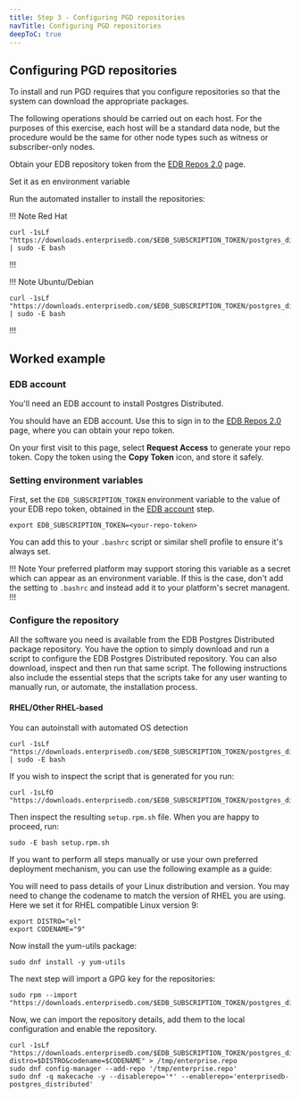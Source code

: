 ```yaml
---
title: Step 3 - Configuring PGD repositories
navTitle: Configuring PGD repositories
deepToC: true
---
```


## Configuring PGD repositories

To install and run PGD requires that you configure repositories so that the system can download the appropriate packages.

The following operations should be carried out on each host. For the purposes of this exercise, each host will be a standard data node, but the procedure would be the same for other node types such as witness or subscriber-only nodes.

Obtain your EDB repository token from the [EDB Repos 2.0](https://www.enterprisedb.com/repos-downloads) page.

Set it as en environment variable

Run the automated installer to install the repositories:

!!! Note Red Hat
```
curl -1sLf "https://downloads.enterprisedb.com/$EDB_SUBSCRIPTION_TOKEN/postgres_distributed/setup.rpm.sh" | sudo -E bash
```
!!!

!!! Note Ubuntu/Debian
```
curl -1sLf "https://downloads.enterprisedb.com/$EDB_SUBSCRIPTION_TOKEN/postgres_distributed/setup.deb.sh" | sudo -E bash
```
!!!

## Worked example

### EDB account

You'll need an EDB account to install Postgres Distributed. 

You should have an EDB account. Use this to sign in to the [EDB Repos 2.0](https://www.enterprisedb.com/repos-downloads) page, where you can obtain your repo token. 

On your first visit to this page, select **Request Access** to generate your repo token. Copy the token using the **Copy Token** icon, and store it safely. 

### Setting environment variables

First, set the `EDB_SUBSCRIPTION_TOKEN` environment variable to the value of your EDB repo token, obtained in the [EDB account](#edb-account) step.

```
export EDB_SUBSCRIPTION_TOKEN=<your-repo-token>
```

You can add this to your `.bashrc` script or similar shell profile to ensure it's always set. 

!!! Note 
Your preferred platform may support storing this variable as a secret which can appear as an environment variable. If this is the case, don't add the setting to `.bashrc` and instead add it to your platform's secret managent.
!!!

### Configure the repository

All the software you need is available from the EDB Postgres Distributed package repository.
You have the option to simply download and run a script to configure the EDB Postgres Distributed repository. 
You can also download, inspect and then run that same script.
The following instructions also include the essential steps that the scripts take for any user wanting to manually run, or automate, the installation process.


#### RHEL/Other RHEL-based

You can autoinstall with automated OS detection

```
curl -1sLf "https://downloads.enterprisedb.com/$EDB_SUBSCRIPTION_TOKEN/postgres_distributed/setup.rpm.sh" | sudo -E bash
```

If you wish to inspect the script that is generated for you run:

```
curl -1sLfO "https://downloads.enterprisedb.com/$EDB_SUBSCRIPTION_TOKEN/postgres_distributed/setup.rpm.sh"
```

Then inspect the resulting `setup.rpm.sh` file. When you are happy to proceed, run:

```
sudo -E bash setup.rpm.sh
```

If you want to perform all steps manually or use your own preferred deployment mechanism, you can use the following example as a guide:

You will need to pass details of your Linux distribution and version. You may need to change the codename to match the version of RHEL you are using. Here we set it for RHEL compatible Linux version 9:

```
export DISTRO="el"
export CODENAME="9"
```

Now install the yum-utils package:

```
sudo dnf install -y yum-utils 
```

The next step will import a GPG key for the repositories:

```
sudo rpm --import "https://downloads.enterprisedb.com/$EDB_SUBSCRIPTION_TOKEN/postgres_distributed/gpg.B09F406230DA0084.key"
```

Now, we can import the repository details, add them to the local configuration and enable the repository.

```
curl -1sLf "https://downloads.enterprisedb.com/$EDB_SUBSCRIPTION_TOKEN/postgres_distributed/config.rpm.txt?distro=$DISTRO&codename=$CODENAME" > /tmp/enterprise.repo
sudo dnf config-manager --add-repo '/tmp/enterprise.repo'
sudo dnf -q makecache -y --disablerepo='*' --enablerepo='enterprisedb-postgres_distributed'
```


<!---

#### Ubuntu/Debian

You can autoinstall with automated OS detection

```
curl -1sLf "https://downloads.enterprisedb.com/$EDB_SUBSCRIPTION_TOKEN/postgres_distributed/setup.deb.sh" | sudo -E bash
```

If you wish to inspect the script that is generated for you:

```
curl -1sLf "https://downloads.enterprisedb.com/$EDB_SUBSCRIPTION_TOKEN/postgres_distributed/setup.deb.sh" 
# Inspect setup.deb.sh
sudo -E bash setup.deb.sh
```

or if you wish to run all steps manually, the following approach takes on many situations.
Set the DISTRO environment variable to "ubuntu" or "debian" and the CODENAME environment variable to "jammy" or "focal" (for Ubuntu) or "11"/"12" (for Debian)

```
export DISTRO="ubuntu"
export CODENAME="jammy"
sudo apt-get install -y debian-keyring debian-archive-keyring apt-transport-https 
keyring_location=/usr/share/keyrings/enterprisedb-postgres_distributed-archive-keyring.gpg
curl -1sLf "https://downloads.enterprisedb.com/$EDB_SUBSCRIPTION_TOKEN/postgres_distributed/gpg.B09F406230DA0084.key" |  gpg --dearmor | sudo tee ${keyring_location} >/dev/null
curl -1sLf "https://downloads.enterprisedb.com/$EDB_SUBSCRIPTION_TOKEN/postgres_distributed/config.deb.txt?distro=$DISTRO&codename=$CODENAME" | sudo tee /etc/apt/sources.list.d/enterprisedb-postgres_distributed.list >/dev/null
sudo apt-get update
```

--->
